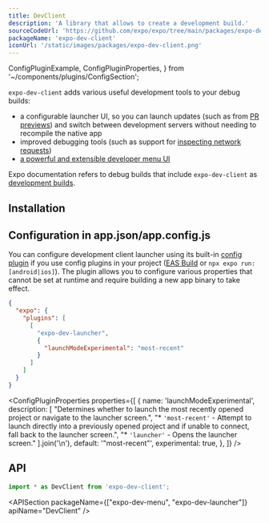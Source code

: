 ```yaml
---
title: DevClient
description: 'A library that allows to create a development build.'
sourceCodeUrl: 'https://github.com/expo/expo/tree/main/packages/expo-dev-client'
packageName: 'expo-dev-client'
iconUrl: '/static/images/packages/expo-dev-client.png'
---
```


  ConfigPluginExample,
  ConfigPluginProperties,
} from '~/components/plugins/ConfigSection';

`expo-dev-client` adds various useful development tools to your debug builds:

- a configurable launcher UI, so you can launch updates (such as from [PR previews](/develop/development-builds/development-workflows#pr-previews)) and switch between development servers without needing to recompile the native app
- improved debugging tools (such as support for [inspecting network requests](/debugging/tools/#inspecting-network-requests))
- [a powerful and extensible developer menu UI](/debugging/tools#developer-menu)

Expo documentation refers to debug builds that include `expo-dev-client` as [development builds](/develop/development-builds/introduction/).

<PlatformsSection android emulator ios simulator />

## Installation

<APIInstallSection />

## Configuration in app.json/app.config.js

You can configure development client launcher using its built-in [config plugin](/config-plugins/introduction/) if you use config plugins in your project ([EAS Build](/build/introduction) or `npx expo run:[android|ios]`). The plugin allows you to configure various properties that cannot be set at runtime and require building a new app binary to take effect.

<ConfigPluginExample>

  ```json app.json
  {
    "expo": {
      "plugins": [
        [
          "expo-dev-launcher",
          {
            "launchModeExperimental": "most-recent"
          }
        ]
      ]
    }
  }
  ```

</ConfigPluginExample>

<ConfigPluginProperties
  properties={[
    {
      name: 'launchModeExperimental',
      description: [
        "Determines whether to launch the most recently opened project or navigate to the launcher screen.",
        "* `'most-recent'` - Attempt to launch directly into a previously opened project and if unable to connect, fall back to the launcher screen.",
        "* `'launcher'` - Opens the launcher screen."
      ].join('\n'),
      default: '"most-recent"',
      experimental: true,
    },
  ]}
/>

## API

```js
import * as DevClient from 'expo-dev-client';
```

<APISection packageName={["expo-dev-menu", "expo-dev-launcher"]} apiName="DevClient" />
